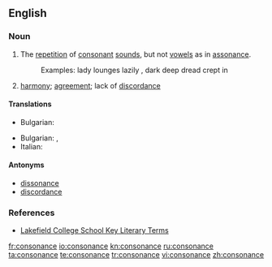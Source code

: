 ==English==

===Noun===
{{en-noun}}

# The [[repetition]] of [[consonant]] [[sounds]], but not [[vowels]] as in [[assonance]].
#:Examples: lady lounges lazily , dark deep dread crept in
# {{music}} [[harmony]]; [[agreement]]; lack of [[discordance]]

====Translations====
{{trans-top|the repetition of consonant sounds}}
* Bulgarian: {{t|bg|съзвучие|n}}
{{trans-mid}}
{{trans-bottom}}

{{trans-top|music harmony; agreement}}
* Bulgarian: {{t+|bg|съгласие|n}},  {{t|bg|хармония|f}}
* Italian: {{t+|it|consonanza|f}}
{{trans-mid}}
{{trans-bottom}}

====Antonyms====
*[[dissonance]]
*[[discordance]]

===References===
*[http://olc.lcs.on.ca/English/ETS4Ue.Nsf/5f78f7e68f1c4d30852565960008af71/bb7e8c258996458385256d8f00486f1e?OpenDocument Lakefield College School Key Literary Terms]

[[fr:consonance]]
[[io:consonance]]
[[kn:consonance]]
[[ru:consonance]]
[[ta:consonance]]
[[te:consonance]]
[[tr:consonance]]
[[vi:consonance]]
[[zh:consonance]]